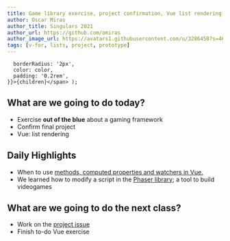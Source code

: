 ```yaml
---
title: Game library exercise, project confirmation, Vue list rendering
author: Oscar Miras
author_title: Singulars 2021
author_url: https://github.com/omiras
author_image_url: https://avatars1.githubusercontent.com/u/3286458?s=460&v=4
tags: [v-for, lists, project, prototype]
---
```


      borderRadius: '2px',
      color: color,
      padding: '0.2rem',
    }}>{children}</span> );

## __<Highlight color="#ff8000">What are we going to do today?</Highlight>__

* Exercise __out of the blue__ about a gaming framework
* Confirm final project
* Vue: list rendering
  
<!-- ## __<Highlight color="#ff8000">What are we going to do tomorrow?</Highlight>__ -->




## __<Highlight color="#ff8000">Daily Highlights</Highlight>__

* When to use [methods, computed properties and watchers in Vue.](https://css-tricks.com/methods-computed-and-watchers-in-vue-js/) 
* We learned how to modify a script in the [Phaser library](https://phaser.io/); a tool to build videogames

## __<Highlight color="#ff8000">What are we going to do the next class?</Highlight>__

* Work on the [project issue](https://github.com/Singulars2021/tender/issues/2)
* Finish to-do Vue exercise
